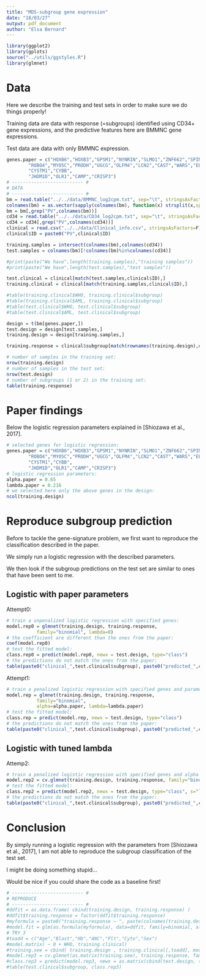 ```yaml
---
title: "MDS-subgroup gene expression"
date: "18/03/27"
output: pdf_document
author: "Elsa Bernard"
---
```


```r
library(ggplot2)
library(gplots)
source("../utils/ggstyles.R")
library(glmnet)
```

# Data

Here we describe the training and test sets
in order to make sure we do things properly!

Training data are data with response (=subgroups)
identified using CD34+ gene expressions,
and the predictive features here are BMMNC gene expressions.

Test data are data with only BMMNC expression.


```r
genes.paper = c("HOXB6","HOXB3","GPSM1","NYNRIN","SLMO1","ZNF662","SPINK2","MAPK12","HOXA3","AMN",
		"ROBO4","MYO5C","PRODH","UGCG","OLFM4","LCN2","CAST","WARS","ELL2",
		"CYSTM1","CYBB",
		"JHDM1D","OLR1","CAMP","CRISP3")
# -------------------------- #
# DATA
# -------------------------- #
bm = read.table("../../data/BMMNC_log2cpm.txt", sep="\t", stringsAsFactors=F)
colnames(bm) = as.vector(sapply(colnames(bm), function(x) strsplit(x,split="_BMMNC")[[1]][1]))
bm = bm[,grep("PV",colnames(bm))]
cd34 = read.table("../../data/CD34_log2cpm.txt", sep="\t", stringsAsFactors=F)
cd34 = cd34[,grep("PV",colnames(cd34))]
clinical = read.csv("../../data/Clinical_info.csv", stringsAsFactors=F)
clinical$ID = paste0("PV",clinical$ID)

training.samples = intersect(colnames(bm),colnames(cd34))
test.samples = colnames(bm)[!colnames(bm)%in%colnames(cd34)]

#print(paste("We have",length(training.samples),"training samples"))
#print(paste("We have",length(test.samples),"test samples"))

test.clinical = clinical[match(test.samples,clinical$ID),]
training.clinical = clinical[match(training.samples,clinical$ID),]

#table(training.clinical$WHO, training.clinical$subgroup)
#table(training.clinical$AML, training.clinical$subgroup)
#table(test.clinical$WHO, test.clinical$subgroup)
#table(test.clinical$AML, test.clinical$subgroup)

design = t(bm[genes.paper,])
test.design = design[test.samples,]
training.design = design[training.samples,]

training.response = clinical$subgroup[match(rownames(training.design),clinical$ID)]
```

```r
# number of samples in the training set:
nrow(training.design)
# number of samples in the test set:
nrow(test.design)
# number of subgroups (1 or 2) in the training set:
table(training.response)
```

# Paper findings

Below the logistic regression parameters explained in [Shiozawa et al., 2017].

```r
# selected genes for logistic regression:
genes.paper = c("HOXB6","HOXB3","GPSM1","NYNRIN","SLMO1","ZNF662","SPINK2","MAPK12","HOXA3","AMN",
		"ROBO4","MYO5C","PRODH","UGCG","OLFM4","LCN2","CAST","WARS","ELL2",
		"CYSTM1","CYBB",
		"JHDM1D","OLR1","CAMP","CRISP3")
# logistic regression parameters:
alpha.paper = 0.65
lambda.paper = 0.216
# we selected here only the above genes in the design:
ncol(training.design)
```

# Reproduce subgroup prediction

Before to tackle the gene-signature problem, 
we first want to reproduce the classification described in the paper.

We simply run a logistic regression with the described parameters.

We then look if the subgroup predictions on the test set are similar to ones that have been sent to me.


## Logistic with paper parameters

Attempt0:

```r
# train a unpenalized logistic regression with specified genes:
model.rep0 = glmnet(training.design, training.response,
		   family="binomial", lambda=0)
# the coefficient are different than the ones from the paper:
coef(model.rep0)
# test the fitted model:
class.rep0 = predict(model.rep0, newx = test.design, type="class")
# the predictions do not match the ones from the paper:
table(paste0("clinical_",test.clinical$subgroup), paste0("predicted_",class.rep0))
```

Attempt1:

```r
# train a penalized logistic regression with specified genes and parameters:
model.rep = glmnet(training.design, training.response,
		   family="binomial",
		   alpha=alpha.paper, lambda=lambda.paper)
# test the fitted model:
class.rep = predict(model.rep, newx = test.design, type="class")
# the predictions do not match the ones from the paper:
table(paste0("clinical_",test.clinical$subgroup), paste0("predicted_",class.rep))
```

## Logistic with tuned lambda

Attemp2:

```r
# train a penalized logistic regression with specified genes and alpha and tune lambda:
model.rep2 = cv.glmnet(training.design, training.response, family="binomial", alpha=alpha.paper)
# test the fitted model:
class.rep2 = predict(model.rep2, newx = test.design, type="class", s="lambda.min")
# the predictions do not match the ones from the paper:
table(paste0("clinical_",test.clinical$subgroup), paste0("predicted_",class.rep2))
```

# Conclusion

By simply running a logistic regression with the parameters from [Shiozawa et al., 2017],
I am not able to reproduce the subgroup classification of the test set.

I might be doing something stupid...

Would be nice if you could share the code as a baseline first!



```r
# -------------------------- #
# REPRODUCE
# -------------------------- #
#ddfit = as.data.frame( cbind(training.design, training.response) )
#ddfit$training.response = factor(ddfit$training.response)
#myformula = paste0("training.response ~ ", paste(colnames(training.design),collapse="+"))
#model.fit = glm(as.formula(myformula), data=ddfit, family=binomial, alpha=alpha.paper, lambda=lambda.paper)
# TRY 3
#toadd = c("Age","Blast","Hb","ANC","Plt","Cyto","Sex")
#model.matrix( ~ 0 + WHO, training.clinical)
#training.see = cbind( training.design , training.clinical[,toadd], model.matrix( ~ 0 + WHO, training.clinical))
#model.rep3 = cv.glmnet(as.matrix(training.see), training.response, family="binomial", alpha=alpha.paper)
#class.rep3 = predict(model.rep3, newx = as.matrix(cbind(test.design, test.clinical[,toadd], model.matrix( ~ 0 + WHO, test.clinical)[,-4])), type="class", s="lambda.min")
#table(test.clinical$subgroup, class.rep3)
```
